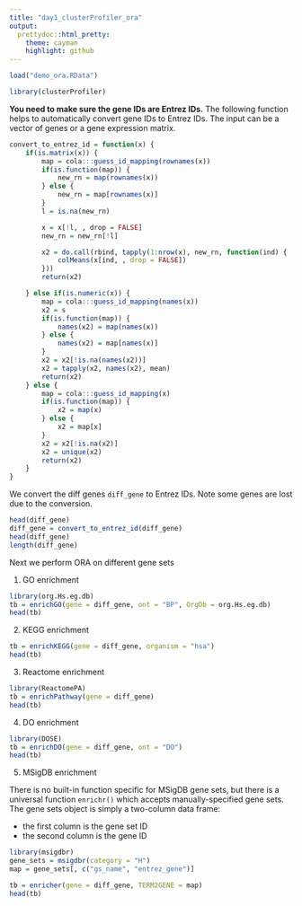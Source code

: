 ```yaml
---
title: "day1_clusterProfiler_ora"
output:
  prettydoc::html_pretty:
    theme: cayman
    highlight: github
---
```



```r
load("demo_ora.RData")
```

```r
library(clusterProfiler)
```

**You need to make sure the gene IDs are Entrez IDs.** The following function
helps to automatically convert gene IDs to Entrez IDs. The input can be a vector
of genes or a gene expression matrix.

```r
convert_to_entrez_id = function(x) {
	if(is.matrix(x)) {
		map = cola:::guess_id_mapping(rownames(x))
		if(is.function(map)) {
		    new_rn = map(rownames(x))
		} else {
		    new_rn = map[rownames(x)]
		}
		l = is.na(new_rn)

		x = x[!l, , drop = FALSE]
		new_rn = new_rn[!l]

		x2 = do.call(rbind, tapply(1:nrow(x), new_rn, function(ind) {
			colMeans(x[ind, , drop = FALSE])
		}))
		return(x2)

	} else if(is.numeric(x)) {
		map = cola:::guess_id_mapping(names(x))
		x2 = s
		if(is.function(map)) {
		    names(x2) = map(names(x))
		} else {
		    names(x2) = map[names(x)]
		}
		x2 = x2[!is.na(names(x2))]
		x2 = tapply(x2, names(x2), mean)
		return(x2)
	} else {
	    map = cola:::guess_id_mapping(x)
	    if(is.function(map)) {
	        x2 = map(x)
	    } else {
	        x2 = map[x]
	    }
	    x2 = x2[!is.na(x2)]
	    x2 = unique(x2)
	    return(x2)
	}
}
```


We convert the diff genes `diff_gene` to Entrez IDs. Note some genes are lost 
due to the conversion.

```r
head(diff_gene)
diff_gene = convert_to_entrez_id(diff_gene)
head(diff_gene)
length(diff_gene)
```

Next we perform ORA on different gene sets

1. GO enrichment

```r
library(org.Hs.eg.db)
tb = enrichGO(gene = diff_gene, ont = "BP", OrgDb = org.Hs.eg.db)
head(tb)
```

2. KEGG enrichment


```r
tb = enrichKEGG(gene = diff_gene, organism = "hsa")
head(tb)
```
3. Reactome enrichment

```r
library(ReactomePA)
tb = enrichPathway(gene = diff_gene)
head(tb)
```
4. DO enrichment

```r
library(DOSE)
tb = enrichDO(gene = diff_gene, ont = "DO")
head(tb)
```

5. MSigDB enrichment

There is no built-in function specific for MSigDB gene sets, but there is a universal function `enrichr()` which accepts
manually-specified gene sets. The gene sets object is simply a two-column data frame:

- the first column is the gene set ID
- the second column is the gene ID

```r
library(msigdbr)
gene_sets = msigdbr(category = "H")
map = gene_sets[, c("gs_name", "entrez_gene")]

tb = enricher(gene = diff_gene, TERM2GENE = map)
head(tb)
```

